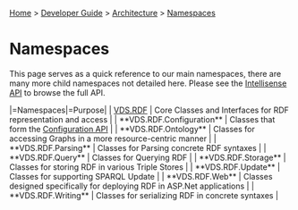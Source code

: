 [[Home]] > [[Developer Guide]] > [[Architecture]] > [[Namespaces]]

= Namespaces =

This page serves as a quick reference to our main namespaces, there are many more child namespaces not detailed here.  Please see the [[http://www.dotnetrdf.org/api/|Intellisense API]] to browse the full API.

|=Namespaces|=Purpose|
| [[http://www.dotnetrdf.org/api/index.asp?Namespace=VDS.RDF|VDS.RDF]] | Core Classes and Interfaces for RDF representation and access |
| **VDS.RDF.Configuration** | Classes that form the [[User Guide/Configuration API|Configuration API]] |
| **VDS.RDF.Ontology** | Classes for accessing Graphs in a more resource-centric manner |
| **VDS.RDF.Parsing** | Classes for Parsing concrete RDF syntaxes |
| **VDS.RDF.Query** | Classes for Querying RDF |
| **VDS.RDF.Storage** | Classes for storing RDF in various Triple Stores |
| **VDS.RDF.Update** | Classes for supporting SPARQL Update |
| **VDS.RDF.Web** | Classes designed specifically for deploying RDF in ASP.Net applications |
| **VDS.RDF.Writing** | Classes for serializing RDF in concrete syntaxes |